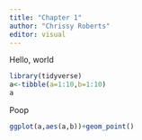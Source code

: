 ```yaml
---
title: "Chapter 1"
author: "Chrissy Roberts"
editor: visual
---
```


Hello, world

```r
library(tidyverse)
a<-tibble(a=1:10,b=1:10)
a
```

Poop

```r
ggplot(a,aes(a,b))+geom_point()

```